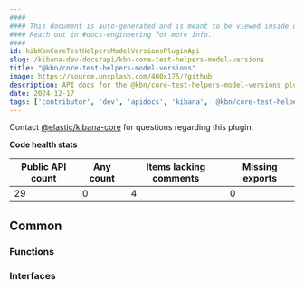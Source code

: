 ```yaml
---
####
#### This document is auto-generated and is meant to be viewed inside our experimental, new docs system.
#### Reach out in #docs-engineering for more info.
####
id: kibKbnCoreTestHelpersModelVersionsPluginApi
slug: /kibana-dev-docs/api/kbn-core-test-helpers-model-versions
title: "@kbn/core-test-helpers-model-versions"
image: https://source.unsplash.com/400x175/?github
description: API docs for the @kbn/core-test-helpers-model-versions plugin
date: 2024-12-17
tags: ['contributor', 'dev', 'apidocs', 'kibana', '@kbn/core-test-helpers-model-versions']
---
```




Contact [@elastic/kibana-core](https://github.com/orgs/elastic/teams/kibana-core) for questions regarding this plugin.

**Code health stats**

| Public API count  | Any count | Items lacking comments | Missing exports |
|-------------------|-----------|------------------------|-----------------|
| 29 | 0 | 4 | 0 |

## Common

### Functions
<DocDefinitionList data={kbnCoreTestHelpersModelVersionsObj.common.functions}/>

### Interfaces
<DocDefinitionList data={kbnCoreTestHelpersModelVersionsObj.common.interfaces}/>


